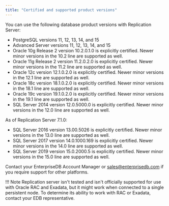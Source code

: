 ```yaml
---
title: "Certified and supported product versions"
---
```


You can use the following database product versions with Replication Server:

-   PostgreSQL versions 11, 12, 13, 14, and 15
-   Advanced Server versions 11, 12, 13, 14, and 15
-   Oracle 10g Release 2 version 10.2.0.1.0 is explicitly certified. Newer minor versions in the 10.2 line are supported as well.
-   Oracle 11g Release 2 version 11.2.0.2.0 is explicitly certified. Newer minor versions in the 11.2 line are supported as well.
-   Oracle 12c version 12.1.0.2.0 is explicitly certified. Newer minor versions in the 12.1 line are supported as well.
-   Oracle 18c version 18.1.0.2.0 is explicitly certified. Newer minor versions in the 18.1 line are supported as well.
-   Oracle 19c version 19.1.0.2.0 is explicitly certified. Newer minor versions in the 19.1 line are supported as well.
-   SQL Server 2014 version 12.0.5000.0 is explicitly certified. Newer minor versions in the 12.0 line are supported as well.

As of Replication Server 7.1.0:
- SQL Server 2016 version 13.00.5026 is explicitly certified. Newer minor versions in the 13.0 line are supported as well.
- SQL Server 2017 version 14.0.1000.169 is explicitly certified. Newer minor versions in the 14.0 line are supported as well.
- SQL Server 2019 version 15.0.2000.5 is explicitly certified. Newer minor versions in the 15.0 line are supported as well.

Contact your EnterpriseDB Account Manager or [sales@enterprisedb.com](mailto:sales@enterprisedb.com) if you require support for other platforms.

!!! Note
    Replication server isn't tested and isn't officially supported for use with Oracle RAC and Exadata, but it might work when connected to a single persistent node. To determine its ability to work with RAC or Exadata, contact your EDB representative.
